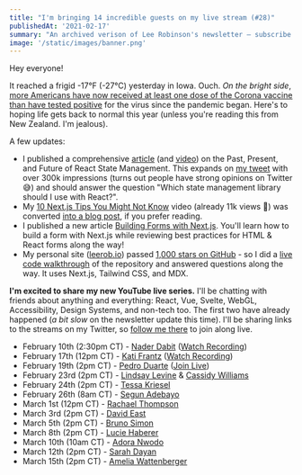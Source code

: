 ```yaml
---
title: "I'm bringing 14 incredible guests on my live stream (#28)"
publishedAt: '2021-02-17'
summary: "An archived verison of Lee Robinson's newsletter – subscribe to get early access."
image: '/static/images/banner.png'
---
```


Hey everyone!

It reached a frigid -17°F (-27°C) yesterday in Iowa. Ouch. _On the bright side_, [more Americans have now received at least one dose of the Corona vaccine than have tested positive](https://www.bloomberg.com/graphics/covid-vaccine-tracker-global-distribution/) for the virus since the pandemic began. Here's to hoping life gets back to normal this year (unless you're reading this from New Zealand. I'm jealous).

A few updates:

- I published a comprehensive [article](https://leerob.io/blog/react-state-management) (and [video](https://www.youtube.com/watch?v=u_o09PD_qAs)) on the Past, Present, and Future of React State Management. This expands on [my tweet](https://twitter.com/leeerob/status/1353523847937536000) with over 300k impressions (turns out people have strong opinions on Twitter 😅) and should answer the question "Which state management library should I use with React?".
- My [10 Next.js Tips You Might Not Know](https://www.youtube.com/watch?v=R59e1Vl5lO8) video (already 11k views 🤯) was converted [into a blog post](https://vercel.com/blog/10-next-js-tips-you-might-not-know), if you prefer reading.
- I published a new article [Building Forms with Next.js](https://nextjs.org/blog/forms). You'll learn how to build a form with Next.js while reviewing best practices for HTML & React forms along the way!
- My personal site ([leerob.io](https://leerob.io/)) passed [1,000 stars on GitHub](https://github.com/leerob/leerob.io) - so I did a [live code walkthrough](https://www.youtube.com/watch?v=xXQsF0q8KUg) of the repository and answered questions along the way. It uses Next.js, Tailwind CSS, and MDX.

**I'm excited to share my new YouTube live series.** I'll be chatting with friends about anything and everything: React, Vue, Svelte, WebGL, Accessibility, Design Systems, and non-tech too. The first two have already happened (_a bit slow_ on the newsletter update this time). I'll be sharing links to the streams on my Twitter, so [follow me there](https://twitter.com/leeerob) to join along live.

- February 10th (2:30pm CT) - [Nader Dabit](https://twitter.com/dabit3) ([Watch Recording](https://www.youtube.com/watch?v=OeSQJbZK3UM))
- February 17th (12pm CT) - [Kati Frantz](https://twitter.com/bahdcoder) ([Watch Recording](https://www.youtube.com/watch?v=OCuE8qcwIjU))
- February 19th (2pm CT) - [Pedro Duarte](https://twitter.com/peduarte) ([Join Live](https://www.youtube.com/watch?v=Gw28VgyKGkw))
- February 23rd (2pm CT) - [Lindsay Levine](https://twitter.com/levlinds) & [Cassidy Williams](https://twitter.com/cassidoo)
- February 24th (2pm CT) - [Tessa Kriesel](https://twitter.com/tessak22)
- February 26th (8am CT) - [Segun Adebayo](https://twitter.com/thesegunadebayo)
- March 1st (12pm CT) - [Rachael Thompson](https://twitter.com/rayeEThompson)
- March 3rd (2pm CT) - [David East](https://twitter.com/_davideast)
- March 5th (2pm CT) - [Bruno Simon](https://twitter.com/bruno_simon)
- March 8th (2pm CT) - [Lucie Haberer](https://twitter.com/li_hbr)
- March 10th (10am CT) - [Adora Nwodo](https://twitter.com/AdoraNwodo)
- March 12th (2pm CT) - [Sarah Dayan](https://twitter.com/frontstuff_io)
- March 15th (2pm CT) - [Amelia Wattenberger](https://twitter.com/Wattenberger)
